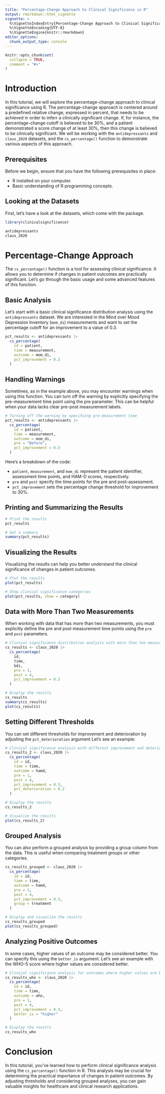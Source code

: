 ---
title: "Percentage-Change Approach to Clinical Significance in R"
output: rmarkdown::html_vignette
vignette: >
  %\VignetteIndexEntry{Percentage-Change Approach to Clinical Significance in R}
  %\VignetteEncoding{UTF-8}
  %\VignetteEngine{knitr::rmarkdown}
editor_options: 
  chunk_output_type: console
---

```{r, include = FALSE}
knitr::opts_chunk$set(
  collapse = TRUE,
  comment = "#>"
)
```

# Introduction
In this tutorial, we will explore the percentage-change approach to clinical significance using R. The percentage-change approach is centered around a predefined relative change, expressed in percent, that needs to be achieved in order to inferr a clinically significant change. If, for instance, the percentage-change cutoff is believed to be 30%, and a patient demonstrated a score change of at least 30%, then this change is believed to be clinically significant. We will be working with the `antidepressants` and `claus_2020` datasets, and the `cs_percentage()` function to demonstrate various aspects of this approach.


## Prerequisites
Before we begin, ensure that you have the following prerequisites in place:

- R installed on your computer.
- Basic understanding of R programming concepts.


## Looking at the Datasets
First, let's have a look at the datasets, which come with the package.

```{r}
library(clinicalsignificance)

antidepressants
claus_2020
```


# Percentage-Change Approach
The `cs_percentage()` function is a tool for assessing clinical significance. It allows you to determine if changes in patient outcomes are practically significant. Let's go through the basic usage and some advanced features of this function.


## Basic Analysis
Let's start with a basic clinical significance distribution analysis using the `antidepressants` dataset. We are interested in the Mind over Mood Depression Inventory (`mom_di`) measurements and want to set the percentage cutoff for an improvement to a value of 0.3.
```{r}
pct_results <- antidepressants |> 
  cs_percentage(
    id = patient,
    time = measurement,
    outcome = mom_di,
    pct_improvement = 0.3
  )
```


## Handling Warnings
Sometimes, as in the example above, you may encounter warnings when using this function. You can turn off the warning by explicitly specifying the pre-measurement time point using the pre parameter. This can be helpful when your data lacks clear pre-post measurement labels.


```{r}
# Turning off the warning by specifying pre-measurement time
pct_results <- antidepressants |>
  cs_percentage(
    id = patient,
    time = measurement,
    outcome = mom_di,
    pre = "Before",
    pct_improvement = 0.5
  )
```

Here's a breakdown of the code:

- `patient`, `measurement`, and `mom_di` represent the patient identifier, assessment time points, and HAM-D scores, respectively.
- `pre` and `post` specify the time points for the pre and post-assessment.
- `pct_improvement` sets the percentage change threshold for improvement to 30%.


## Printing and Summarizing the Results
```{r}
# Print the results
pct_results

# Get a summary
summary(pct_results)
```


## Visualizing the Results
Visualizing the results can help you better understand the clinical significance of changes in patient outcomes.
```{r}
# Plot the results
plot(pct_results)

# Show clinical significance categories
plot(pct_results, show = category)
```


## Data with More Than Two Measurements
When working with data that has more than two measurements, you must explicitly define the pre and post measurement time points using the `pre` and `post` parameters.

```{r}
# Clinical significance distribution analysis with more than two measurements
cs_results <- claus_2020 |>
  cs_percentage(
    id,
    time,
    bdi,
    pre = 1,
    post = 4,
    pct_improvement = 0.3
  )

# Display the results
cs_results
summary(cs_results)
plot(cs_results)
```


## Setting Different Thresholds
You can set different thresholds for improvement and deterioration by adjusting the `pct_deterioration` argument Let's see an example:
```{r}
# Clinical significance analysis with different improvement and deterioration thresholds
cs_results_2 <- claus_2020 |>
  cs_percentage(
    id = id,
    time = time,
    outcome = hamd,
    pre = 1,
    post = 4,
    pct_improvement = 0.3,
    pct_deterioration = 0.2
  )

# Display the results
cs_results_2

# Visualize the results
plot(cs_results_2)
```


## Grouped Analysis
You can also perform a grouped analysis by providing a group column from the data. This is useful when comparing treatment groups or other categories.
```{r}
cs_results_grouped <- claus_2020 |>
  cs_percentage(
    id = id,
    time = time,
    outcome = hamd,
    pre = 1,
    post = 4,
    pct_improvement = 0.3,
    group = treatment
  )

# Display and visualize the results
cs_results_grouped
plot(cs_results_grouped)
```


## Analyzing Positive Outcomes
In some cases, higher values of an outcome may be considered better. You can specify this using the `better_is` argument. Let's see an example with the WHO-5 score where higher values are considered better.
```{r}
# Clinical significance analysis for outcomes where higher values are better
cs_results_who <- claus_2020 |>
  cs_percentage(
    id = id,
    time = time,
    outcome = who,
    pre = 1,
    post = 4,
    pct_improvement = 0.3,
    better_is = "higher"
  )

# Display the results
cs_results_who
```


# Conclusion
In this tutorial, you've learned how to perform clinical significance analysis using the `cs_percentage()` function in R. This analysis may be crucial for determining the practical importance of changes in patient outcomes. By adjusting thresholds and considering grouped analyses, you can gain valuable insights for healthcare and clinical research applications.

